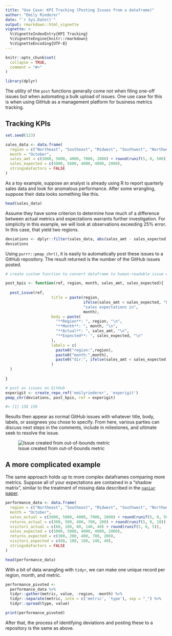 ```yaml
---
title: "Use Case: KPI Tracking (Posting Issues from a dataframe)"
author: "Emily Riederer"
date: "`r Sys.Date()`"
output: rmarkdown::html_vignette
vignette: >
  %\VignetteIndexEntry{KPI Tracking}
  %\VignetteEngine{knitr::rmarkdown}
  %\VignetteEncoding{UTF-8}
---
```


```r
knitr::opts_chunk$set(
  collapse = TRUE,
  comment = "#>"
)

library(dplyr)
```

The utility of the `post` functions generally come not when filing one-off issues but when automating a bulk upload of issues. One use case for this is when using GitHub as a management platform for business metrics tracking. 

## Tracking KPIs

```r
set.seed(123)

sales_data <- data.frame(
  region = c("Northeast", "Southeast", "Midwest", "Southwest", "Northwest"),
  month = "October",
  sales_amt = c(3000, 5000, 4000, 7000, 2000) + round(runif(5, 0, 500)),
  sales_expected = c(5000, 5000, 4000, 4000, 2000),
  stringsAsFactors = FALSE
)
```

As a toy example, suppose an analyst is already using R to report quarterly sales data and look for anomalous performance. After some wrangling, suppose their data looks something like this.

```r
head(sales_data)
```

Assume they have some criterion to determine how much of a difference between actual metrics and expectations warrants further investigation. For simplicity in this example, we will look at observations exceeding 25% error. In this case, that yield two regions. 

```r
deviations <- dplyr::filter(sales_data, abs(sales_amt - sales_expected) >= 0.25 * sales_expected )
deviations
```

Using `purrr::pmap_chr()`, it is easily to automatically post these issues to a GitHub repository. The result returned is the number of the GitHub issues posted. 

```r
# create custom function to convert dataframe to human-readable issue elements

post_kpis <- function(ref, region, month, sales_amt, sales_expected){
  
  post_issue(ref,
                    title = paste(region, 
                                  ifelse(sales_amt < sales_expected, "below", "above"), 
                                  "sales expectations in", 
                                  month),
                    body = paste(
                      "**Region**: ", region, "\n",
                      "**Month**: ", month, "\n",
                      "**Actual**: ", sales_amt, "\n",
                      "**Expected**: ", sales_expected, "\n"
                    ), 
                    labels = c(
                      paste0("region:",region),
                      paste0("month:",month),
                      paste0("dir:", ifelse(sales_amt < sales_expected, "below", "above"))
                    )
  )
  
}

# post as issues on GitHub 
experigit <- create_repo_ref('emilyriederer', 'experigit')
pmap_chr(deviations, post_kpis, ref = experigit)
```

```r
#> [1] 158 159
```


Results then appear as normal GitHub issues with whatever title, body, labels, or assignees you chose to specify. From here, various parties can discuss next steps in the comments, include in milestones, and ultimate seek to resolve the issue.

![Issue created from out-of-bounds metric](post_kpi.PNG)

## A more complicated example

The same approach holds up to more complex dataframes comparing more metrics. Suppose all of your expectations are contained in a "shadow matrix", similar to the treatment of missing data described in the [`naniar` paper](https://arxiv.org/abs/1809.02264). 

```r
performance_data <- data.frame(
  region = c("Northeast", "Southeast", "Midwest", "Southwest", "Northwest"),
  month = "October",
  sales_actual = c(3000, 5000, 4000, 7000, 2000) + round(runif(5, 0, 500)),
  returns_actual = c(300, 500, 400, 700, 200) + round(runif(5, 0, 10)),
  visitors_actual = c(60, 100, 80, 140, 40) + round(runif(5, 0, 5)),
  sales_expected = c(5000, 5000, 4000, 4000, 2000),
  returns_expected = c(300, 200, 400, 700, 200),
  visitors_expected = c(60, 100, 160, 140, 40),
  stringsAsFactors = FALSE
)
```

```r
head(performance_data)
```

With a bit of data wrangling with `tidyr`, we can make one unique record per region, month, and metric.

```r
performance_pivoted <-
  performance_data %>%
  tidyr::gather(metric, value, -region, -month) %>%
  tidyr::separate(metric, into = c('metric', 'type'), sep = "_") %>%
  tidyr::spread(type, value)

print(performance_pivoted)
```

After that, the process of identifying deviations and posting these to a repository is the same as above.

